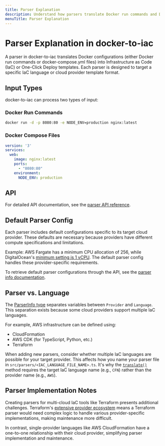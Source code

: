 ```yaml
---
title: Parser Explanation
description: Understand how parsers translate Docker run commands and Docker Compose files into cloud-specific Infrastructure as Code templates. Learn about provider configurations and language support.
menuTitle: Parser Explanation
---
```


# Parser Explanation in docker-to-iac

A parser in docker-to-iac translates Docker configurations (either Docker run commands or docker-compose.yml files) into Infrastructure as Code (IaC) or One-Click Deploy templates. Each parser is designed to target a specific IaC language or cloud provider template format.

## Input Types

docker-to-iac can process two types of input:

### Docker Run Commands

```bash
docker run -d -p 8080:80 -e NODE_ENV=production nginx:latest
```

### Docker Compose Files

```yaml
version: '3'
services:
  web:
    image: nginx:latest
    ports:
      - "8080:80"
    environment:
      NODE_ENV: production
```

## API

For detailed API documentation, see the [parser API reference](/docs/docker-to-iac/api.md).

## Default Parser Config

Each parser includes default configurations specific to its target cloud provider. These defaults are necessary because providers have different compute specifications and limitations.

Example: AWS Fargate has a minimum CPU allocation of 256, while DigitalOcean's [minimum setting is 1 vCPU](https://www.digitalocean.com/pricing/app-platform). The default parser config handles these provider-specific requirements.

To retrieve default parser configurations through the API, see the [parser info documentation](/docs/docker-to-iac/api.md#get-parser-info).

## Parser vs. Language

The [ParserInfo type](https://github.com/deploystackio/docker-to-iac/blob/main/src/parsers/base-parser.ts) separates variables between `Provider` and `Language`. This separation exists because some cloud providers support multiple IaC languages.

For example, AWS infrastructure can be defined using:

- CloudFormation
- AWS CDK (for TypeScript, Python, etc.)
- Terraform

When adding new parsers, consider whether multiple IaC languages are possible for your target provider. This affects how you name your parser file in `src/parsers/<IAC_LANGUAGE_FILE_NAME>.ts`. It's why the [`translate()`](/docs/docker-to-iac/api.md#translate-api) method requires the target IaC language name (e.g., `CFN`) rather than the provider name (e.g., `AWS`).

## Parser Implementation Notes

Creating parsers for multi-cloud IaC tools like Terraform presents additional challenges. Terraform's [extensive provider ecosystem](https://registry.terraform.io/browse/providers) means a Terraform parser would need complex logic to handle various provider-specific implementations, making maintenance more difficult.

In contrast, single-provider languages like AWS CloudFormation have a one-to-one relationship with their cloud provider, simplifying parser implementation and maintenance.
